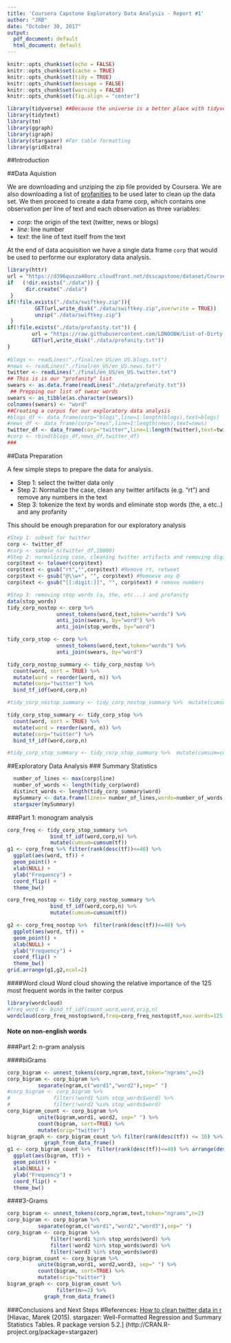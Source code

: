 ```yaml
---
title: 'Coursera Capstone Exploratory Data Analysis - Report #1'
author: "JRB"
date: "October 30, 2017"
output:
  pdf_document: default
  html_document: default
---
```


```r
knitr::opts_chunk$set(echo = FALSE)
knitr::opts_chunk$set(cache = TRUE)
knitr::opts_chunk$set(tidy = TRUE)
knitr::opts_chunk$set(message = FALSE)
knitr::opts_chunk$set(warning = FALSE)
knitr::opts_chunk$set(fig.align = "center")

library(tidyverse) ##Because the universe is a better place with tidyverse
library(tidytext)
library(tm)
library(ggraph)
library(igraph)
library(stargazer) #For table formatting
library(gridExtra)
```

##Introduction

##Data Aquistion  

We are downloading and unziping the zip file provided by Coursera. We are also downloading a list of [profanities]("https://raw.githubusercontent.com/LDNOOBW/List-of-Dirty-Naughty-Obscene-and-Otherwise-Bad-Words/master/en") to be used later to clean up the data set. We then proceed to create a data frame corp, which contains one observation per line of text and each observation as three variables: 
 
* *corp*: the origin of the text (twitter, news or blogs)    
* *line*: line number   
* *text*: the line of text itself from the text    

At the end of data acquisition we have a single data frame ```corp``` that would be used to performe our exploratory data analysis.

```r
library(httr)
url = "https://d396qusza40orc.cloudfront.net/dsscapstone/dataset/Coursera-SwiftKey.zip"
if   (!dir.exists("./data")) {
      dir.create("./data")   
 }
if(!file.exists("./data/swiftkey.zip")){
         GET(url,write_disk("./data/swiftkey.zip",overwrite = TRUE))
         unzip("./data/swiftkey.zip")
 }  
if(!file.exists("./data/profanity.txt")) {
        url = "https://raw.githubusercontent.com/LDNOOBW/List-of-Dirty-Naughty-Obscene-and-Otherwise-Bad-Words/master/en"
        GET(url,write_disk("./data/profanity.txt"))
}
        
#blogs <- readLines("./final/en_US/en_US.blogs.txt")
#news <- readLines("./final/en_US/en_US.news.txt")
twitter <- readLines("./final/en_US/en_US.twitter.txt")
## This is is our "profanity" list
swears <- as.data.frame(readLines("./data/profanity.txt"))
 ## Prepping our list of swear words
swears <- as_tibble(as.character(swears))
colnames(swears) <- "word"
##Creating a corpus for our exploratory data analysis
#blogs_df <- data_frame(corp="blogs",line=1:length(blogs),text=blogs)
#news_df <- data_frame(corp="news",line=1:length(news),text=news)
twitter_df <- data_frame(corp="twitter",line=1:length(twitter),text=twitter)
#corp <- rbind(blogs_df,news_df,twitter_df)
###
```

##Data Preparation

A few simple steps to prepare the data for analysis.  
 
* Step 1: select the twitter data only
* Step 2: Normalize the case, clean any twitter artifacts (e.g. "rt") and remove any numbers in the text
* Step 3: tokenize the text by words and eliminate stop words (the, a etc..) and any profanity	

This should be enough preparation for our exploratory analysis 

```r
#Step 1: subset for twitter
corp <- twitter_df
#corp <- sample_n(twitter_df,10000)
#Step 2: normalizing case, cleaning twitter artifacts and removing digits
corp$text <- tolower(corp$text)
corp$text <- gsub("rt","",corp$text) #Remove rt, retweet
corp$text <- gsub("@\\w+", "", corp$text) #Remoeve any @
corp$text <- gsub("[[:digit:]]", "", corp$text) # remove numbers

#Step 3: removing stop words (a, the, etc...) and profanity
data(stop_words)
tidy_corp_nostop <- corp %>%
                unnest_tokens(word,text,token="words") %>%
                anti_join(swears, by="word") %>%
                anti_join(stop_words, by="word")

tidy_corp_stop <- corp %>%
                unnest_tokens(word,text,token="words") %>%
                anti_join(swears, by="word")

tidy_corp_nostop_summary <- tidy_corp_nostop %>%
  count(word, sort = TRUE) %>%
  mutate(word = reorder(word, n)) %>%
  mutate(corp="twitter") %>%
  bind_tf_idf(word,corp,n)

#tidy_corp_nostop_summary <- tidy_corp_nostop_summary %>%  mutate(cumsum=cumsum(n)) %>% mutate(cumsumfreq=cumsum(tf))

tidy_corp_stop_summary <- tidy_corp_stop %>%
  count(word, sort = TRUE) %>%
  mutate(word = reorder(word, n)) %>%
  mutate(corp="twitter") %>%
  bind_tf_idf(word,corp,n)

#tidy_corp_stop_summary <- tidy_corp_stop_summary %>%  mutate(cumsum=cumsum(n)) %>% mutate(cumsumfreq=cumsum(tf))

```


##Exploratory Data Analysis
### Summary Statistics
```r
  number_of_lines <- max(corp$line) 
  number_of_words <- length(tidy_corp$word)
  distinct_words <- length(tidy_corp_summary$word)
  mySummary <- data.frame(lines= number_of_lines,words=number_of_words,distinct=distinct_words)
  stargazer(mySummary)
```
###Part 1: monogram analysis  

```r
corp_freq <- tidy_corp_stop_summary %>% 
              bind_tf_idf(word,corp,n) %>%
              mutate(cumsum=cumsum(tf))
g1 <- corp_freq %>% filter(rank(desc(tf))<=40) %>%
  ggplot(aes(word, tf)) +
  geom_point() +
  xlab(NULL) +
  ylab("Frequency") +
  coord_flip() +
  theme_bw()

corp_freq_nostop <- tidy_corp_nostop_summary %>% 
              bind_tf_idf(word,corp,n) %>%
              mutate(cumsum=cumsum(tf))

g2 <- corp_freq_nostop %>%  filter(rank(desc(tf))<=40) %>%
  ggplot(aes(word, tf)) +
  geom_point() +
  xlab(NULL) +
  ylab("Frequency") +
  coord_flip() +
  theme_bw()
grid.arrange(g1,g2,ncol=2)
```

####Word cloud
Word cloud showing the relative importance of the 125 most frequent words in the twiter corpus

```r
library(wordcloud)
#freq_word <- bind_tf_idf(count_word,word,orig,n)
wordcloud(corp_freq_nostop$word,freq=corp_freq_nostop$tf,max.words=125,colors=brewer.pal(9,"RdPu"))
```

#### Note on non-english words

###Part 2: n-gram analysis

####biGrams
```r

corp_bigram <- unnest_tokens(corp,ngram,text,token="ngrams",n=2)
corp_bigram <- corp_bigram %>%
          separate(ngram,c("word1","word2"),sep=" ")
#corp_bigram <- corp_bigram %>%
#              filter(!word1 %in% stop_words$word) %>%
#              filter(!word2 %in% stop_words$word)
corp_bigram_count <- corp_bigram %>%
          unite(bigram,word1, word2, sep=" ") %>%
          count(bigram, sort=TRUE) %>%
          mutate(orig="twitter")
bigram_graph <- corp_bigram_count %>% filter(rank(desc(tf)) <= 10) %>%
            graph_from_data_frame()
g1 <- corp_bigram_count %>%  filter(rank(desc(tf))<=40) %>% arrange(desc(tf)) %>%
  ggplot(aes(bigram, tf)) +
  geom_point() +
  xlab(NULL) +
  ylab("Frequency") +
  coord_flip() +
  theme_bw()

```
####3-Grams
```r
corp_bigram <- unnest_tokens(corp,ngram,text,token="ngrams",n=2)
corp_bigram <- corp_bigram %>%
          separate(ngram,c("word1","word2","word3"),sep=" ")
corp_bigram <- corp_bigram %>%
              filter(!word1 %in% stop_words$word) %>%
              filter(!word2 %in% stop_words$word) %>%
              filter(!word3 %in% stop_words$word)
corp_bigram_count <- corp_bigram %>%
          unite(bigram,word1, word2,word3, sep=" ") %>%
          count(bigram, sort=TRUE) %>%
          mutate(orig="twitter")
bigram_graph <- corp_bigram_count %>% 
                filter(n>=2) %>%
            graph_from_data_frame()

```

###Conclusions and Next Steps
#References:
[How to clean twitter data in r](http://technokarak.com/how-to-clean-the-twitter-data-using-r-twitter-mining-tutorial.html)
[Hlavac, Marek (2015). stargazer: Well-Formatted Regression and Summary Statistics Tables.
 R package version 5.2.] (http://CRAN.R-project.org/package=stargazer)